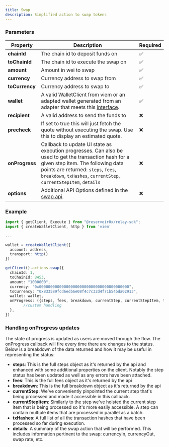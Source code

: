 ```yaml
---
title: Swap
description: Simplified action to swap tokens
---
```


### Parameters

| Property       | Description                                                                                                                                                                                                                                                                                                                                   | Required |
| -------------- | --------------------------------------------------------------------------------------------------------------------------------------------------------------------------------------------------------------------------------------------------------------------------------------------------------------------------------------------- | -------- |
| **chainId**    | The chain id to deposit funds on                                                                                                                                                                                                                                                                                                              | ✅      |
| **toChainId**  | The chain id to execute the swap on                                                                                                                                                                                                                                                                                                            | ✅      |
| **amount**        | Amount in wei to swap | ✅      |
| **currency**        | Currency address to swap from | ✅      |
| **toCurrency**        | Currency address to swap to | ✅      |
| **wallet**     | A valid WalletClient from viem or an adapted wallet generated from an adapter that meets this [interface](https://github.com/reservoirprotocol/relay-sdk/blob/main/packages/sdk/src/types/AdaptedWallet.ts).                                                                                                                                  | ✅      |
| **recipient**     | A valid address to send the funds to                                                                                                                                  | ❌      |
| **precheck**     | If set to true this will just fetch the quote without executing the swap. Use this to display an estimated quote.                                                                                                                                  | ❌      |
| **onProgress** | Callback to update UI state as execution progresses. Can also be used to get the transaction hash for a given step item. The following data points are returned: `steps`, `fees`, `breakdown`, `txHashes`, `currentStep`, `currentStepItem`, `details`                                                                                                                                                                                                                      | ❌      |
| **options**        | Additional API Options defined in the [swap api](/references/api/execute-swap). | ❌     |

### Example

```typescript
import { getClient, Execute } from "@reservoir0x/relay-sdk";
import { createWalletClient, http } from 'viem'

...

wallet = createWalletClient({
  account: address,
  transport: http()
})

getClient().actions.swap({
  chainId: 1,
  toChainId: 8453,
  amount: "1000000",
  currency: "0x0000000000000000000000000000000000000000",
  toCurrency: "0x833589fcd6edb6e08f4c7c32d4f71b54bda02913",
  wallet: wallet,
  onProgress: ({steps, fees, breakdown, currentStep, currentStepItem, txHashes, details}) => {
        //custom handling
  },
})

```
### Handling onProgress updates

The state of progress is updated as users are moved through the flow. The onProgress callback will fire every time there are changes to the status. Below is a breakdown of the data returned and how it may be useful in representing the status:

* __steps__: This is the full steps object as it's returned by the api and enhanced with some additional properties on the client. Notably the step status has been updated as well as any errors have been attached.
* __fees__: This is the full fees object as it's returned by the api
* __breakdown__: This is the full breakdown object as it's returned by the api
* __currentStep__: We've conveniently pinpointed the current step that's being processed and made it accessible in this callback.
* __currentStepItem__: Similarly to the step we've hoisted the current step item that is being processed so it's more easily accessible. A step can contain multiple items that are processed in parallel as a batch.
* __txHashes__: A full list of all the transaction hashes that have been processed so far during execution.
* __details__: A summary of the swap action that will be performed. This includes information pertinent to the swap: currencyIn, currencyOut, swap rate, etc.


